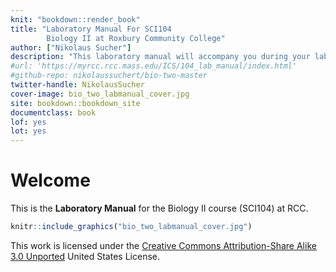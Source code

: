 ```yaml
---
knit: "bookdown::render_book"
title: "Laboratory Manual For SCI104
        Biology II at Roxbury Community College"
author: ["Nikolaus Sucher"]
description: "This laboratory manual will accompany you during your laboratory for Biology II."
#url: 'https://myrcc.rcc.mass.edu/ICS/104_lab_manual/index.html'
#github-repo: nikolaussuchert/bio-two-master
twitter-handle: NikolausSucher
cover-image: bio_two_labmanual_cover.jpg
site: bookdown::bookdown_site
documentclass: book
lof: yes
lot: yes
---
```


# Welcome {-}

This is the __Laboratory Manual__ for the Biology II course (SCI104) at RCC.



```r
knitr::include_graphics("bio_two_labmanual_cover.jpg")
```


This work is licensed under the [Creative Commons Attribution-Share Alike 3.0 Unported](https://creativecommons.org/licenses/by-sa/3.0/deed.en) United States License.
